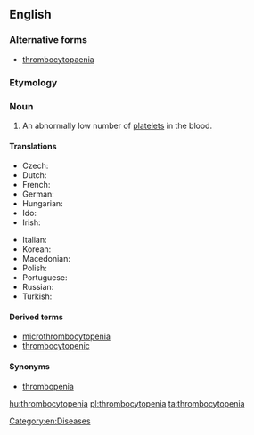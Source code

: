 ==English==
{{wikipedia}}
===Alternative forms===
* [[thrombocytopaenia]]

===Etymology===
{{prefix|thromb|alt1=thrombo-|cytopenia|lang=en}}

===Noun===
{{en-noun|~}}

# {{context|hematology|lang=en}} An abnormally low number of [[platelet]]s in the blood.

====Translations====
{{trans-top|abnormally low platelet count}}
* Czech: {{t|cs|trombocytopenie|f}}
* Dutch: {{t+|nl|trombocytopenie}}
* French: {{t|fr|thrombocytopénie}}
* German: {{t|de|Thrombozytopenie|f}}
* Hungarian: {{t|hu|trombocitopénia}}
* Ido: {{t|io|trombositopenia}}
* Irish: {{t|ga|trombaicítipéine|f}}
{{trans-mid}}
* Italian: {{t|it|piastrinopenia}}
* Korean: {{t|ko|혈소판감소증|tr=hyeolsopan-gamsojeung}}
* Macedonian: {{t|mk|тромбоцитопенија}}
* Polish: {{t|pl|małopłytkowość}}
* Portuguese: {{t|pt|trombocitopenia}}
* Russian: {{t|ru|тромбоцитопения}}
* Turkish: {{t|tr|trombositopeni}}
{{trans-bottom}}

====Derived terms====
* [[microthrombocytopenia]]
* [[thrombocytopenic]]

====Synonyms====
* [[thrombopenia]]

[[Category:en:Diseases]]

[[hu:thrombocytopenia]]
[[pl:thrombocytopenia]]
[[ta:thrombocytopenia]]